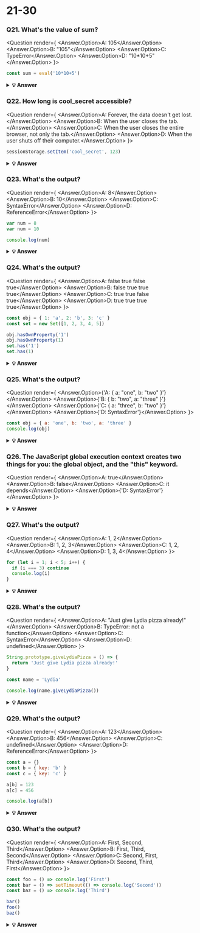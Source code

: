 
# 21-30

### Q21. What's the value of sum?

<Question render={
  <Answer answer="A">
  <Answer.Option>A: 105</Answer.Option>
  <Answer.Option>B: "105"</Answer.Option>
  <Answer.Option>C: TypeError</Answer.Option>
  <Answer.Option>D: "10*10+5"</Answer.Option>
</Answer>
}>

```javascript
const sum = eval('10*10+5')
```

</Question>

<details>
    <summary>
    <b>💡 Answer</b>
    </summary>

**_Answer: A_**

`eval` evaluates codes that's passed as a string. If it's an expression, like in this case, it evaluates the expression. The expression is `10 * 10 + 5`. This returns the number `105`.

</details>

### Q22. How long is cool_secret accessible?

<Question render={
  <Answer answer="B">
  <Answer.Option>A: Forever, the data doesn't get lost.</Answer.Option>
  <Answer.Option>B: When the user closes the tab.</Answer.Option>
  <Answer.Option>C: When the user closes the entire browser, not only the tab.</Answer.Option>
  <Answer.Option>D: When the user shuts off their computer.</Answer.Option>
</Answer>
}>

```javascript
sessionStorage.setItem('cool_secret', 123)
```

</Question>

<details>
        <summary>
        <b>💡 Answer</b>
    </summary>

**_Answer: B_**

The data stored in `sessionStorage` is removed after closing the _tab_.

If you used `localStorage`, the data would've been there forever, unless for example `localStorage.clear()` is invoked.

</details>

### Q23. What's the output?

<Question render={
  <Answer answer="B">
  <Answer.Option>A: 8</Answer.Option>
  <Answer.Option>B: 10</Answer.Option>
  <Answer.Option>C: SyntaxError</Answer.Option>
  <Answer.Option>D: ReferenceError</Answer.Option>
</Answer>
}>

```javascript
var num = 8
var num = 10

console.log(num)
```

</Question>

<details>
        <summary>
        <b>💡 Answer</b>
    </summary>

**_Answer: B_**

With the `var` keyword, you can declare multiple variables with the same name. The variable will then hold the latest value.

You cannot do this with `let` or `const` since they're block-scoped.

</details>

### Q24. What's the output?

<Question render={
  <Answer answer="C">
  <Answer.Option>A: false true false true</Answer.Option>
  <Answer.Option>B: false true true true</Answer.Option>
  <Answer.Option>C: true true false true</Answer.Option>
  <Answer.Option>D: true true true true</Answer.Option>
</Answer>
}>

```javascript
const obj = { 1: 'a', 2: 'b', 3: 'c' }
const set = new Set([1, 2, 3, 4, 5])

obj.hasOwnProperty('1')
obj.hasOwnProperty(1)
set.has('1')
set.has(1)
```

</Question>

<details>
       <summary>
        <b>💡 Answer</b>
    </summary>

**_Answer: C_**

All object keys (excluding Symbols) are strings under the hood, even if you don't type it yourself as a string. This is why `obj.hasOwnProperty('1')` also returns true.

It doesn't work that way for a set. There is no `'1'` in our set: `set.has('1')` returns `false`. It has the numeric type `1`, `set.has(1)` returns `true`.

</details>

### Q25. What's the output?

<Question render={
  <Answer answer="C">
  <Answer.Option>{'A: { a: "one", b: "two" }'}</Answer.Option>
  <Answer.Option>{'B: { b: "two", a: "three" }'}</Answer.Option>
  <Answer.Option>{'C: { a: "three", b: "two" }'}</Answer.Option>
  <Answer.Option>{'D: SyntaxError'}</Answer.Option>
</Answer>
}>

```javascript
const obj = { a: 'one', b: 'two', a: 'three' }
console.log(obj)
```

</Question>

<details>
           <summary>
        <b>💡 Answer</b>
    </summary>

**_Answer: C_**

If you have two keys with the same name, the key will be replaced. It will still be in its first position, but with the last specified value.

</details>

### Q26. The JavaScript global execution context creates two things for you: the global object, and the "this" keyword.

<Question render={
  <Answer answer="A">
  <Answer.Option>A: true</Answer.Option>
  <Answer.Option>B: false</Answer.Option>
  <Answer.Option>C: it depends</Answer.Option>
  <Answer.Option>{'D: SyntaxError'}</Answer.Option>
</Answer>
}>

</Question>

<details>
  <summary>
        <b>💡 Answer</b>
    </summary>

**_Answer: A_**

The base execution context is the global execution context: it's what's accessible everywhere in your code.

</details>

### Q27. What's the output?

<Question render={
  <Answer answer="C">
  <Answer.Option>A: 1, 2</Answer.Option>
  <Answer.Option>B: 1, 2, 3</Answer.Option>
  <Answer.Option>C: 1, 2, 4</Answer.Option>
  <Answer.Option>D: 1, 3, 4</Answer.Option>
</Answer>
}>

```javascript
for (let i = 1; i < 5; i++) {
  if (i === 3) continue
  console.log(i)
}
```

</Question>

<details>
  <summary>
        <b>💡 Answer</b>
    </summary>

**_Answer: C_**

The `continue` statement skips an iteration if a certain condition returns `true`.

</details>

### Q28. What's the output?

<Question render={
  <Answer answer="A">
  <Answer.Option>A: "Just give Lydia pizza already!"</Answer.Option>
  <Answer.Option>B: TypeError: not a function</Answer.Option>
  <Answer.Option>C: SyntaxError</Answer.Option>
  <Answer.Option>D: undefined</Answer.Option>
</Answer>
}>

```javascript
String.prototype.giveLydiaPizza = () => {
  return 'Just give Lydia pizza already!'
}

const name = 'Lydia'

console.log(name.giveLydiaPizza())
```

</Question>

<details>
    <summary>
        <b>💡 Answer</b>
    </summary>

**_Answer: A_**

`String` is a built-in constructor, which we can add properties to. I just added a method to its prototype. Primitive strings are automatically converted into a string object, generated by the string prototype function. So, all strings (string objects) have access to that method!

</details>

### Q29. What's the output?

<Question render={
  <Answer answer="B">
  <Answer.Option>A: 123</Answer.Option>
  <Answer.Option>B: 456</Answer.Option>
  <Answer.Option>C: undefined</Answer.Option>
  <Answer.Option>D: ReferenceError</Answer.Option>
</Answer>
}>

```javascript
const a = {}
const b = { key: 'b' }
const c = { key: 'c' }

a[b] = 123
a[c] = 456

console.log(a[b])
```

</Question>

<details>
   <summary>
        <b>💡 Answer</b>
    </summary>

**_Answer: B_**

Object keys are automatically converted into strings. We are trying to set an object as a key to object `a`, with the value of `123`.

However, when we stringify an object, it becomes `"[object Object]"`. So what we are saying here, is that `a["[object Object]"] = 123`. Then, we can try to do the same again. `c` is another object that we are implicitly stringifying. So then, `a["[object Object]"] = 456`.

Then, we log `a[b]`, which is actually `a["[object Object]"]`. We just set that to `456`, so it returns `456`.

</details>

### Q30. What's the output?

<Question render={
  <Answer answer="B">
  <Answer.Option>A: First, Second, Third</Answer.Option>
  <Answer.Option>B: First, Third, Second</Answer.Option>
  <Answer.Option>C: Second, First, Third</Answer.Option>
  <Answer.Option>D: Second, Third, First</Answer.Option>
</Answer>
}>

```javascript
const foo = () => console.log('First')
const bar = () => setTimeout(() => console.log('Second'))
const baz = () => console.log('Third')

bar()
foo()
baz()
```

</Question>

<details>
  <summary>
        <b>💡 Answer</b>
    </summary>

**_Answer: B_**

We have a `setTimeout` function and invoked it first. Yet, it was logged last.

This is because in browsers, we don't just have the runtime engine, we also have something called a `WebAPI`. The `WebAPI` gives us the `setTimeout` function to start with, and for example the DOM.

After the _callback_ is pushed to the WebAPI, the `setTimeout` function itself (but not the callback!) is popped off the stack.

<img src="https://i.imgur.com/X5wsHOg.png" width="200" />

Now, `foo` gets invoked, and `"First"` is being logged.

<img src="https://i.imgur.com/Pvc0dGq.png" width="200" />

`foo` is popped off the stack, and `baz` gets invoked. `"Third"` gets logged.

<img src="https://i.imgur.com/WhA2bCP.png" width="200" />

The WebAPI can't just add stuff to the stack whenever it's ready. Instead, it pushes the callback function to something called the _queue_.

<img src="https://i.imgur.com/NSnDZmU.png" width="200" />

This is where an event loop starts to work. An **event loop** looks at the stack and task queue. If the stack is empty, it takes the first thing on the queue and pushes it onto the stack.

<img src="https://i.imgur.com/uyiScAI.png" width="200" />

`bar` gets invoked, `"Second"` gets logged, and it's popped off the stack.

</details>
